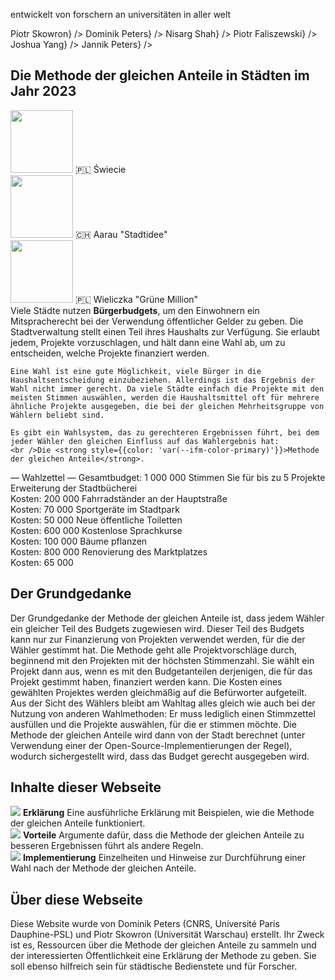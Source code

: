 
<section className={styles.universityLogos}>
    <p>entwickelt von forschern an universitäten in aller welt</p>
    <div className={styles.logoList}>
        <UniversityLogo logo="logo-warsaw-en.svg" uniName="Universität Warschau" link={<a href="https://www.mimuw.edu.pl/~ps219737/">Piotr Skowron</a>} />
        <UniversityLogo logo="logo-cnrs.svg" uniName="CNRS, Frankreich" link={<a href="http://dominik-peters.de/">Dominik Peters</a>} />
        <UniversityLogo logo="logo-toronto.svg" uniName="Universität Toronto" link={<a href="https://www.cs.toronto.edu/~nisarg/index.html">Nisarg Shah</a>} />
        <UniversityLogo logo="logo-agh.svg" uniName="AGH Wissenschaftlich-Technische Universität, Krakau" link={<a href="https://home.agh.edu.pl/~faliszew/">Piotr Faliszewski</a>} />
        <UniversityLogo logo="logo-eth.svg" uniName="ETH Zürich" link={<a href="https://democracy.dsi.uzh.ch/member/joshua-yang/">Joshua Yang</a>} />
        <UniversityLogo logo="logo-tu-berlin.svg" uniName="TU Berlin" link={<a href="https://sites.google.com/view/jannikpeters">Jannik Peters</a>} />
    </div>
</section>

<section className={[styles.contentSection, styles.cities2023].join(' ')}>
  <h2><span>Die Methode der gleichen Anteile in Städten im Jahr 2023</span></h2>
  <div className={styles.columns}>
    <div>
      <Link to="elections/swiecie-2024"><img src={useBaseUrl('/img/swiecie.png')} width="100" height="100" /></Link>
      <Link to="elections/swiecie-2024">🇵🇱 Świecie</Link>
    </div>
    <div>
      <Link to="elections/aarau-2023"><img src={useBaseUrl('/img/aarau.jpg')} width="100" height="100" /></Link>
      <Link to="elections/aarau-2023">🇨🇭 Aarau "Stadtidee"</Link>
    </div>
    <div>
      <Link to="elections/zielony-milion"><img src={useBaseUrl('/img/wielieczka.jpg')} width="100" height="100" /></Link>
      <Link to="elections/zielony-milion">🇵🇱 Wieliczka "Grüne Million"</Link>
    </div>
  </div>
</section>

<section className={styles.contentSectionFlex}>
  <div className={styles.ballotExplanation}>
    Viele Städte nutzen <strong style={{color: 'var(--ifm-color-primary)'}}>Bürgerbudgets</strong>, um den Einwohnern ein Mitspracherecht bei der Verwendung öffentlicher Gelder zu geben. Die Stadtverwaltung stellt einen Teil ihres Haushalts zur Verfügung. Sie erlaubt jedem, Projekte vorzuschlagen, und hält dann eine Wahl ab, um zu entscheiden, welche Projekte finanziert werden.
    
    Eine Wahl ist eine gute Möglichkeit, viele Bürger in die Haushaltsentscheidung einzubeziehen. Allerdings ist das Ergebnis der Wahl nicht immer gerecht. Da viele Städte einfach die Projekte mit den meisten Stimmen auswählen, werden die Haushaltsmittel oft für mehrere ähnliche Projekte ausgegeben, die bei der gleichen Mehrheitsgruppe von Wählern beliebt sind.
    
    Es gibt ein Wahlsystem, das zu gerechteren Ergebnissen führt, bei dem jeder Wähler den gleichen Einfluss auf das Wahlergebnis hat:
    <br />Die <strong style={{color: 'var(--ifm-color-primary)'}}>Methode der gleichen Anteile</strong>.
  </div>
  <div className={styles.approvalBallotExample}>
      <span style={{fontWeight: 500, fontSize: '110%'}}>&mdash; Wahlzettel &mdash;</span>
      <span>Gesamtbudget: <Currency>1 000 000</Currency></span>
      <span style={{fontStyle: 'italic', marginBottom: '5px'}}>Stimmen Sie für bis zu 5 Projekte</span>
      <BallotExampleOption selected>Erweiterung der Stadtbücherei <br /> Kosten: <Currency>200 000</Currency></BallotExampleOption>
      <BallotExampleOption>Fahrradständer an der Hauptstraße <br /> Kosten: <Currency>70 000</Currency></BallotExampleOption>
      <BallotExampleOption selected>Sportgeräte im Stadtpark <br /> Kosten: <Currency>50 000</Currency></BallotExampleOption>
      <BallotExampleOption selected>Neue öffentliche Toiletten <br /> Kosten: <Currency>600 000</Currency></BallotExampleOption>
      <BallotExampleOption>Kostenlose Sprachkurse <br /> Kosten: <Currency>100 000</Currency></BallotExampleOption>
      <BallotExampleOption>Bäume pflanzen <br /> Kosten: <Currency>800 000</Currency></BallotExampleOption>
      <BallotExampleOption>Renovierung des Marktplatzes <br /> Kosten: <Currency>65 000</Currency></BallotExampleOption>
  </div>
</section>

<section className={styles.contentSection}>
  <h2>Der Grundgedanke</h2>
  Der Grundgedanke der Methode der gleichen Anteile ist, dass jedem Wähler ein gleicher Teil des Budgets zugewiesen wird. Dieser Teil des Budgets kann nur zur Finanzierung von Projekten verwendet werden, für die der Wähler gestimmt hat. Die Methode geht alle Projektvorschläge durch, beginnend mit den Projekten mit der höchsten Stimmenzahl. Sie wählt ein Projekt dann aus, wenn es mit den Budgetanteilen derjenigen, die für das Projekt gestimmt haben, finanziert werden kann. Die Kosten eines gewählten Projektes werden gleichmäßig auf die Befürworter aufgeteilt.
  <div className={styles.sankeyImage}>
      <div className={styles.sankeyContainer}>
        <Sankey />
      </div>
  </div>
  Aus der Sicht des Wählers bleibt am Wahltag alles gleich wie auch bei der Nutzung von anderen Wahlmethoden: Er muss lediglich einen Stimmzettel ausfüllen und die Projekte auswählen, für die er stimmen möchte. Die Methode der gleichen Anteile wird dann von der Stadt berechnet (unter Verwendung einer der Open-Source-Implementierungen der Regel), wodurch sichergestellt wird, dass das Budget gerecht ausgegeben wird.
</section>

<section className={styles.contentSection}>
  <h2>Inhalte dieser Webseite</h2>
  <div className={styles.columns}>
    <div>
      <Link to="explanation"><img src={useBaseUrl('/img/fund.svg')}/></Link>
      <Link to="explanation"><strong>Erklärung</strong></Link>
      <Link to="explanation"><span>Eine ausführliche Erklärung mit Beispielen, wie die Methode der gleichen Anteile funktioniert.</span></Link>
    </div>
    <div>
      <Link to="benefits"><img src={useBaseUrl('/img/growth.svg')}/></Link>
      <Link to="benefits"><strong>Vorteile</strong></Link>
      <Link to="benefits"><span>Argumente dafür, dass die Methode der gleichen Anteile zu besseren Ergebnissen führt als andere Regeln.</span></Link>
    </div>
    <div>
      <Link to="implementation"><img src={useBaseUrl('/img/clipboard.svg')}/></Link>
      <Link to="implementation"><strong>Implementierung</strong></Link>
      <Link to="implementation"><span>Einzelheiten und Hinweise zur Durchführung einer Wahl nach der Methode der gleichen Anteile.</span></Link>
    </div>
  </div>
</section>

<section className={styles.contentSection}>
  <h2>Über diese Webseite</h2>
  <p style={{ fontSize: '1.2em' }}>Diese Website wurde von <Link to="contacts">Dominik Peters (CNRS, Université Paris Dauphine-PSL) und Piotr Skowron (Universität Warschau) erstellt</Link>.
      Ihr Zweck ist es, Ressourcen über die Methode der gleichen Anteile zu sammeln und der interessierten Öffentlichkeit eine Erklärung der Methode zu geben.
      Sie soll ebenso hilfreich sein für städtische Bedienstete und für Forscher.</p>
</section>